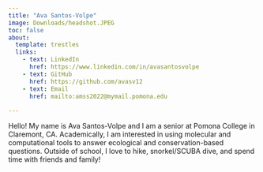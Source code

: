 ```yaml
---
title: "Ava Santos-Volpe"
image: Downloads/headshot.JPEG
toc: false
about:
  template: trestles
  links:
    - text: LinkedIn
      href: https://www.linkedin.com/in/avasantosvolpe 
    - text: GitHub
      href: https://github.com/avasv12
    - text: Email
      href: mailto:amss2022@mymail.pomona.edu
    
---
```


Hello! My name is Ava Santos-Volpe and I am a senior at Pomona College in Claremont, CA. Academically, I am interested in using molecular and computational tools to answer ecological and conservation-based questions. Outside of school, I love to hike, snorkel/SCUBA dive, and spend time with friends and family!
